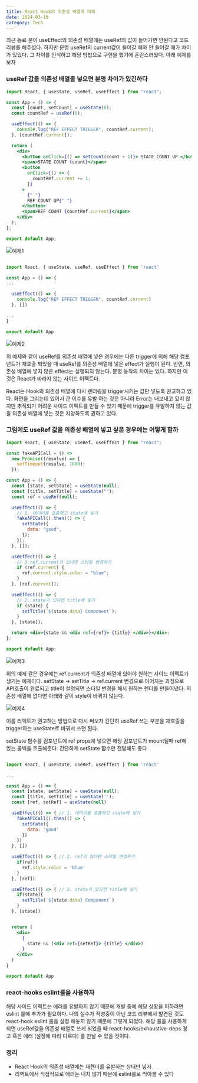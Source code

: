 ```yaml
---
title: React Hook의 의존성 배열에 대해
date: 2024-03-10
category: Tech
---
```


최근 동료 분이 useEffect의 의존성 배열에는 useRef의 값이 들어가면 안된다고 코드 리뷰를 해주셨다. 하지만 분명 useRef의 current값이 들어갈 때와 안 들어갈 때가 차이가 있었다. 그 차이를 인식하고 해당 방법으로 구현을 했기에 혼란스러웠다. 아래 예제를 보자

### useRef 값을 의존성 배열을 넣으면 분명 차이가 있긴하다

```jsx
import React, { useState, useRef, useEffect } from "react";

const App = () => {
  const [count, setCount] = useState(0);
  const countRef = useRef(0);

  useEffect(() => {
    console.log("REF EFFECT TRIGGER", countRef.current);
  }, [countRef.current]);

  return (
    <div>
      <button onClick={() => setCount(count + 1)}> STATE COUNT UP </button>
      <span>STATE COUNT {count}</span>
      <button
        onClick={() => {
          countRef.current += 1;
        }}
      >
        {" "}
        REF COUNT UP{" "}
      </button>
      <span>REF COUNT {countRef.current}</span>
    </div>
  );
};

export default App;
```

![예제1](./images/def-example1.gif)

```jsx

import React, { useState, useRef, useEffect } from 'react'

const App = () => {
...

  useEffect(() => {
    console.log("REF EFFECT TRIGGER", countRef.current)
  }, [])

...
}

export default App


```

![예제2](./images/def-example2.gif)

위 예제와 같이 useRef를 의존성 배열에 넣은 경우에는 다른 trigger에 의해 해당 컴포넌트가 재호출 되었을 때 useRef를 의존성 배열에 넣은 effect가 실행이 된다. 반면, 의존성 배열에 넣지 않은 effect는 실행되지 않는다. 분명 동작의 차이는 있다. 하지만 이것은 React가 바라지 않는 사이드 이펙트다.

React는 Hook의 의존성 배열에 다시 렌더링을 trigger시키는 값만 넣도록 권고하고 있다. 화면을 그리는데 있어서 큰 이슈를 유발 하는 것은 아니라 Error는 내보내고 있지 않지만 추적되기 어려운 사이드 이펙트를 만들 수 있기 때문에 trigger를 유발하지 않는 값을 의존성 배열에 넣는 것은 지양하도록 권하고 있다.

### 그럼에도 useRef 값을 의존성 배열에 넣고 싶은 경우에는 어떻게 할까

```jsx
import React, { useState, useRef, useEffect } from "react";

const fakeAPICall = () =>
  new Promise((resolve) => {
    setTimeout(resolve, 1000);
  });

const App = () => {
  const [state, setState] = useState(null);
  const [title, setTitle] = useState("");
  const ref = useRef(null);

  useEffect(() => {
    // 1. 데이터를 호출하고 state에 넣기
    fakeAPICall().then(() => {
      setState({
        data: "good",
      });
    });
  }, []);

  useEffect(() => {
    // 3 ref.current가 있다면 스타일 변경하기
    if (ref.current) {
      ref.current.style.color = "blue";
    }
  }, [ref.current]);

  useEffect(() => {
    // 2. state가 있다면 title에 넣기
    if (state) {
      setTitle(`${state.data} Component`);
    }
  }, [state]);

  return <div>{state && <div ref={ref}> {title} </div>}</div>;
};

export default App;
```

![예제3](./images/def2-example1.gif)

위의 예제 같은 경우에는 ref.current가 의존성 배열에 있어야 원하는 사이드 이펙트가 생기는 예제이다. setState -> setTitle -> ref.current 변경으로 이어지는 과정으로 API호출이 완료되고 title이 설정되면 스타일 변경을 해서 원하는 렌더를 만들어낸다. 의존성 배열에 없다면 아래와 같이 style이 바뀌지 않는다.

![예제4](./images/def2-example2.gif)

이를 리액트가 권고하는 방법으로 다시 써보자 간단히 useRef 쓰는 부분을 재호출을 trigger하는 useState로 바꿔서 쓰면 된다.

setState 함수를 컴포넌트에 ref props에 넣으면 해당 컴포넌트가 mount될때 ref에 있는 콜백을 호출해준다. 간단하게 setState 함수만 전달해도 좋다

```jsx

import React, { useState, useRef, useEffect } from 'react'

...

const App = () => {
  const [state, setState] = useState(null);
  const [title, setTitle] = useState('');
  const [ref, setRef] = useState(null)

  useEffect(() => { // 1. 데이터를 호출하고 state에 넣기
    fakeAPICall().then(() => {
      setState({
        data: 'good'
      })
    })
  }, [])

  useEffect(() => { // 2. ref가 있다면 스타일 변경하기
    if(ref){
      ref.style.color = 'blue'
    }
  }, [ref])

  useEffect(() => { // 2. state가 있다면 title에 넣기
    if(state){
      setTitle(`${state.data} Component`)
    }
  }, [state])


  return (
    <div>
      {
        state && (<div ref={setRef}> {title} </div>)
      }
    </div>
  )
}

export default App

```

### react-hooks eslint룰을 사용하자

해당 사이드 이펙트는 에러를 유발하지 않기 때문에 개발 중에 헤당 상황을 피하려면 eslint 룰에 추가가 필요하다. 나의 실수가 작성중이 아닌 코드 리뷰에서 발견된 것도 react-hook eslint 룰을 설정 해놓지 않기 때문에 그렇게 되었다. 해당 룰을 사용하게 되면 useRef값을 의존성 배열로 쓰게 되었을 때 react-hooks/exhaustive-deps 경고 혹은 에러 (설정에 따라 다르다) 를 만날 수 있을 것이다.

### 정리

- React Hook의 의존성 배열에는 재렌더를 유발하는 상태만 넣자
- 리액트에서 직접적으로 에러는 내지 않기 때문에 eslint룰로 막아볼 수 있다
